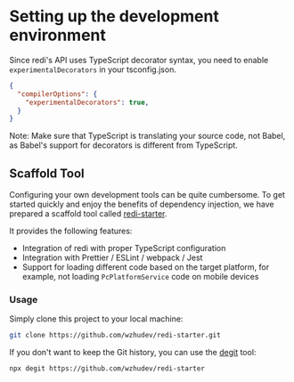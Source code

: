 
# Setting up the development environment

Since redi's API uses TypeScript decorator syntax, you need to enable `experimentalDecorators` in your tsconfig.json.

```json highlight=3
{
  "compilerOptions": {
    "experimentalDecorators": true,
  }
}
```

<Callout>
Note: Make sure that TypeScript is translating your source code, not Babel, as Babel's support for decorators is different from TypeScript.
</Callout>

## Scaffold Tool

Configuring your own development tools can be quite cumbersome. To get started quickly and enjoy the benefits of dependency injection, we have prepared a scaffold tool called [redi-starter](https://github.com/wzhudev/redi-starter).

It provides the following features:

- Integration of redi with proper TypeScript configuration
- Integration with Prettier / ESLint / webpack / Jest
- Support for loading different code based on the target platform, for example, not loading `PcPlatformService` code on mobile devices

### Usage

Simply clone this project to your local machine:

```bash
git clone https://github.com/wzhudev/redi-starter.git
```

If you don't want to keep the Git history, you can use the [degit](https://github.com/Rich-Harris/degit) tool:

```bash
npx degit https://github.com/wzhudev/redi-starter
```
